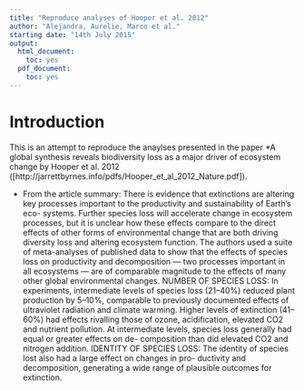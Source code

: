 ```yaml
---
title: "Reproduce analyses of Hooper et al. 2012"
author: "Alejandra, Aurelie, Marco et al."
starting date: "14th July 2015"
output:
  html_document:
    toc: yes
  pdf_document:
    toc: yes
---
```


# Introduction


This is an attempt to reproduce the anaylses presented in the paper *A global synthesis reveals biodiversity loss as a major
driver of ecosystem change by Hooper et al. 2012 ([http://jarrettbyrnes.info/pdfs/Hooper_et_al_2012_Nature.pdf]). 

* From the article summary:
There is evidence that extinctions are altering key processes important to the productivity and sustainability of Earth’s eco- systems. Further species loss will accelerate change in ecosystem processes, but it is unclear how these effects compare to the direct effects of other forms of environmental change that are both driving diversity loss and altering ecosystem function. 
The authors used a suite of meta-analyses of published data to show that the effects of species loss on productivity and decomposition — two processes important in all ecosystems — are of comparable magnitude to the effects of many other global environmental changes. 
NUMBER OF SPECIES LOSS: In experiments, intermediate levels of species loss (21–40%) reduced plant production by 5–10%, comparable to previously documented effects of ultraviolet radiation and climate warming. Higher levels of extinction (41–60%) had effects rivalling those of ozone, acidification, elevated CO2 and nutrient pollution. At intermediate levels, species loss generally had equal or greater effects on de- composition than did elevated CO2 and nitrogen addition. 
IDENTITY OF SPECIES LOSS: The identity of species lost also had a large effect on changes in pro- ductivity and decomposition, generating a wide range of plausible outcomes for extinction. 



